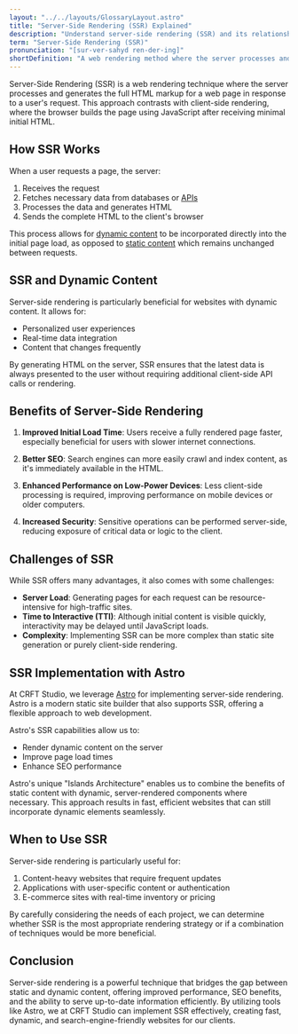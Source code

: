 ```yaml
---
layout: "../../layouts/GlossaryLayout.astro"
title: "Server-Side Rendering (SSR) Explained"
description: "Understand server-side rendering (SSR) and its relationship with dynamic content in web development. Learn about SSR benefits and implementation with Astro."
term: "Server-Side Rendering (SSR)"
pronunciation: "[sur-ver-sahyd ren-der-ing]"
shortDefinition: "A web rendering method where the server processes and generates HTML for each request, enabling dynamic content and improved initial load times."
---
```


Server-Side Rendering (SSR) is a web rendering technique where the server processes and generates the full HTML markup for a web page in response to a user's request. This approach contrasts with client-side rendering, where the browser builds the page using JavaScript after receiving minimal initial HTML.

## How SSR Works

When a user requests a page, the server:

1. Receives the request
2. Fetches necessary data from databases or [APIs](/glossary/api)
3. Processes the data and generates HTML
4. Sends the complete HTML to the client's browser

This process allows for [dynamic content](/glossary/dynamic-content) to be incorporated directly into the initial page load, as opposed to [static content](/glossary/static-content) which remains unchanged between requests.

## SSR and Dynamic Content

Server-side rendering is particularly beneficial for websites with dynamic content. It allows for:

- Personalized user experiences
- Real-time data integration
- Content that changes frequently

By generating HTML on the server, SSR ensures that the latest data is always presented to the user without requiring additional client-side API calls or rendering.

## Benefits of Server-Side Rendering

1. **Improved Initial Load Time**: Users receive a fully rendered page faster, especially beneficial for users with slower internet connections.

2. **Better SEO**: Search engines can more easily crawl and index content, as it's immediately available in the HTML.

3. **Enhanced Performance on Low-Power Devices**: Less client-side processing is required, improving performance on mobile devices or older computers.

4. **Increased Security**: Sensitive operations can be performed server-side, reducing exposure of critical data or logic to the client.

## Challenges of SSR

While SSR offers many advantages, it also comes with some challenges:

- **Server Load**: Generating pages for each request can be resource-intensive for high-traffic sites.
- **Time to Interactive (TTI)**: Although initial content is visible quickly, interactivity may be delayed until JavaScript loads.
- **Complexity**: Implementing SSR can be more complex than static site generation or purely client-side rendering.

## SSR Implementation with Astro

At CRFT Studio, we leverage [Astro](https://astro.build) for implementing server-side rendering. Astro is a modern static site builder that also supports SSR, offering a flexible approach to web development.

Astro's SSR capabilities allow us to:

- Render dynamic content on the server
- Improve page load times
- Enhance SEO performance

Astro's unique "Islands Architecture" enables us to combine the benefits of static content with dynamic, server-rendered components where necessary. This approach results in fast, efficient websites that can still incorporate dynamic elements seamlessly.

## When to Use SSR

Server-side rendering is particularly useful for:

1. Content-heavy websites that require frequent updates
2. Applications with user-specific content or authentication
3. E-commerce sites with real-time inventory or pricing

By carefully considering the needs of each project, we can determine whether SSR is the most appropriate rendering strategy or if a combination of techniques would be more beneficial.

## Conclusion

Server-side rendering is a powerful technique that bridges the gap between static and dynamic content, offering improved performance, SEO benefits, and the ability to serve up-to-date information efficiently. By utilizing tools like Astro, we at CRFT Studio can implement SSR effectively, creating fast, dynamic, and search-engine-friendly websites for our clients.